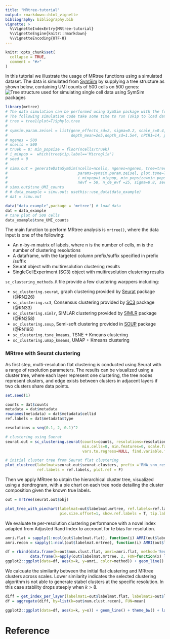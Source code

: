 ```yaml
---
title: "MRtree-tutorial"
output: rmarkdown::html_vignette
bibliography: bibliography.bib
vignette: >
  %\VignetteIndexEntry{MRtree-tutorial}
  %\VignetteEngine{knitr::rmarkdown}
  %\VignetteEncoding{UTF-8}
---
```


```r
knitr::opts_chunk$set(
  collapse = TRUE,
  comment = "#>"
)
```


In this tutorial we illustrate the usage of MRtree functions using a simulated dataset. The data is simulated from [SymSim](https://github.com/YosefLab/SymSim) by supplying a tree structure as shown below, containing UMI counts of 500 cells on 500 genes:
![Tree structure used for simulating single cell data using SymSim packages](fig/simulation_example_8type_tree_structure.png)

```r
library(mrtree)
# The data simulation can be performed using SymSim package with the following wrapper function,
# The following simulation code take some time to run (skip to load data with data("data_example"))
# tree = tree1(plot=T)$phylo.tree
# 
# symsim.param.zeisel = list(gene_effects_sd=2, sigma=0.2, scale_s=0.4, alpha_mean=0.5, alpha_sd=0.025,
#                            depth_mean=2e5,depth_sd=1.5e4, nPCR1=14, prop_hge=0.01, mean_hge=3)
# ngenes = 500
# ncells = 500
# truek = 8; min_popsize = floor(ncells/truek)
# i_minpop =  which(tree$tip.label=='Microglia')
# seed = 0
# 
# simu.out = generateDataSymSim(ncells=ncells, ngenes=ngenes, tree=tree,
#                               params=symsim.param.zeisel, plot.tsne=T,
#                               i_minpop=i_minpop, min_popsize=min_popsize,
#                               nevf = 50, n_de_evf =25, sigma=0.8, seed = seed)
# simu.out$tsne_UMI_counts
# # data_example = simu.out; usethis::use_data(data_example)
# dat = simu.out

data("data_example",package = 'mrtree') # load data
dat = data_example
# tsne plot of 500 cells
data_example$tsne_UMI_counts
```

The main function to perform MRtree analysis is ``mrtree()``, where the data input is one of the following:

* An n-by-m matrix of labels, where n is the number of cells, m is the number of clustering resolutions
* A dataframe, with the targeted column prefix/suffix specified in prefix /suffix
* Seurat object with multiresolution clustering results
* SingleCellExperiment (SC3) object with multiresolution clustering results

``sc_clustering_methods.R`` file provide a few clustering warppers including:

* ``sc_clustering.seurat``, graph clustering provided by [Seurat](https://satijalab.org/seurat/) package (@RN226)
* ``sc_clustering.sc3``, Consensus clustering provided by [SC3](https://github.com/hemberg-lab/SC3) package (@RN33)
* ``sc_clustering.simlr``, SIMLAR clustering provided by [SIMLR](https://github.com/BatzoglouLabSU/SIMLR) package  (@RN258)
* ``sc_clustering.soup``, Semi-soft clustering provided in [SOUP](https://github.com/lingxuez/SOUPR) package (@RN195)
* ``sc_clustering.tsne_kmeans``, TSNE + Kmeans clustering
* ``sc_clustering.umap_kmeans``, UMAP + Kmeans clustering

### MRtree with Seurat clustering 

As first step, multi-resolution flat clustering is conducted using Seurat with a range of resolution parameters. The results can be visualized using a cluster tree, where each layer represent one clustering, the tree nodes represent clusters, and edge exists between clusters in adjacent layers if two clusters share data points.

```r
set.seed(1)

counts = dat$counts
metadata = dat$metadata
rownames(metadata) = dat$metadata$cellid
ref.labels = dat$metadata$type

resolutions = seq(0.1, 2, 0.1)^2

# clustering using Suerat 
seurat.out = sc_clustering.seurat(counts=counts, resolutions=resolutions, metadata=metadata, npcs=10,
                                  min.cells=0, min.features=0, scale.factor=10000, return.seurat.object=T,
                                  vars.to.regress=NULL, find.variable.features=F, verbose=F)

# initial cluster tree from Seurat flat clustering
plot_clustree(labelmat=seurat.out$seurat.clusters, prefix ='RNA_snn_res.', 
              ref.labels = ref.labels, plot.ref = F)
```

Then we apply MRtree to ubtain the hierarchical cluster tree, visualized using a dendrogram, with a pie chart on each tree node detailing the cluster composition given the known true labels.

```r
out = mrtree(seurat.out$obj)

plot_tree_with_piechart(labelmat=out$labelmat.mrtree, ref.labels=ref.labels, draw.pie.chart=TRUE,  
                        pie.size.offset=1, show.ref.labels = T, tip.label.dist = 10, bottom.margin=30 )
```

We evaluate te per-resolution clustering performance with a novel index adapted from Adjusted Rand Index to accrount for te bias for resolution.

```r
amri.flat = sapply(1:ncol(out$labelmat.flat), function(i) AMRI(out$labelmat.flat[,i], ref.labels)$amri)
amri.recon = sapply(1:ncol(out$labelmat.mrtree), function(i) AMRI(out$labelmat.mrtree[,i], ref.labels)$amri)

df = rbind(data.frame(k=out$num.clust.flat, amri=amri.flat, method='Seurat flat'), 
           data.frame(k=apply(out$labelmat.mrtree, 2, FUN=function(x) length(unique(x))), amri=amri.recon, method='MRtree'))
ggplot2::ggplot(data=df, aes(x=k, y=amri, color=method)) + geom_line() + theme_bw()
```
We calcuate the similarity between the initial flat clustering and MRtree clusters across scales. Lower similarity indicates the selected clustering algorithm is not able to generate stabel clusters at the specific resolution. In this case stability drops steeply when $k>8$.

```r
diff = get_index_per_layer(labelmat1=out$labelmat.flat, labelmat2=out$labelmat.recon, index.name='ari')
df = aggregate(diff, by=list(k=out$num.clust.recon), FUN=mean)

ggplot2::ggplot(data=df, aes(x=k, y=x)) + geom_line() + theme_bw() + labs(title='differece between initial clusters and MRtree')
```


# Reference



